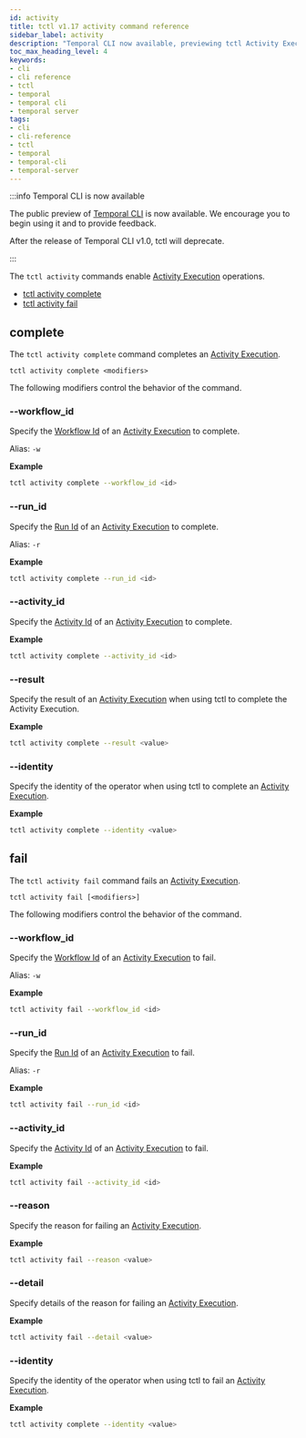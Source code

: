 ```yaml
---
id: activity
title: tctl v1.17 activity command reference
sidebar_label: activity
description: "Temporal CLI now available, previewing tctl Activity Execution commands for completing and failing Activity Executions with modifiers for workflow ID, run ID, activity ID, result, reason, detail, and operator identity."
toc_max_heading_level: 4
keywords:
- cli
- cli reference
- tctl
- temporal
- temporal cli
- temporal server
tags:
- cli
- cli-reference
- tctl
- temporal
- temporal-cli
- temporal-server
---
```


:::info Temporal CLI is now available

The public preview of [Temporal CLI](/cli) is now available.
We encourage you to begin using it and to provide feedback.

After the release of Temporal CLI v1.0, tctl will deprecate.

:::

The `tctl activity` commands enable [Activity Execution](/activities#activity-execution) operations.

- [tctl activity complete](#complete)
- [tctl activity fail](#fail)

## complete

The `tctl activity complete` command completes an [Activity Execution](/activities#activity-execution).

`tctl activity complete <modifiers>`

The following modifiers control the behavior of the command.

### --workflow_id

Specify the [Workflow Id](/workflows#workflow-id) of an [Activity Execution](/activities#activity-execution) to complete.

Alias: `-w`

**Example**

```bash
tctl activity complete --workflow_id <id>
```

### --run_id

Specify the [Run Id](/workflows#run-id) of an [Activity Execution](/activities#activity-execution) to complete.

Alias: `-r`

**Example**

```bash
tctl activity complete --run_id <id>
```

### --activity_id

Specify the [Activity Id](/activities#activity-id) of an [Activity Execution](/activities#activity-execution) to complete.

**Example**

```bash
tctl activity complete --activity_id <id>
```

### --result

Specify the result of an [Activity Execution](/activities#activity-execution) when using tctl to complete the Activity Execution.

**Example**

```bash
tctl activity complete --result <value>
```

### --identity

Specify the identity of the operator when using tctl to complete an [Activity Execution](/activities#activity-execution).

**Example**

```bash
tctl activity complete --identity <value>
```

## fail

The `tctl activity fail` command fails an [Activity Execution](/activities#activity-execution).

`tctl activity fail [<modifiers>]`

The following modifiers control the behavior of the command.

### --workflow_id

Specify the [Workflow Id](/workflows#workflow-id) of an [Activity Execution](/activities#activity-execution) to fail.

Alias: `-w`

**Example**

```bash
tctl activity fail --workflow_id <id>
```

### --run_id

Specify the [Run Id](/workflows#run-id) of an [Activity Execution](/activities#activity-execution) to fail.

Alias: `-r`

**Example**

```bash
tctl activity fail --run_id <id>
```

### --activity_id

Specify the [Activity Id](/activities#activity-id) of an [Activity Execution](/activities#activity-execution) to fail.

**Example**

```bash
tctl activity fail --activity_id <id>
```

### --reason

Specify the reason for failing an [Activity Execution](/activities#activity-execution).

**Example**

```bash
tctl activity fail --reason <value>
```

### --detail

Specify details of the reason for failing an [Activity Execution](/activities#activity-execution).

**Example**

```bash
tctl activity fail --detail <value>
```

### --identity

Specify the identity of the operator when using tctl to fail an [Activity Execution](/activities#activity-execution).

**Example**

```bash
tctl activity complete --identity <value>
```
